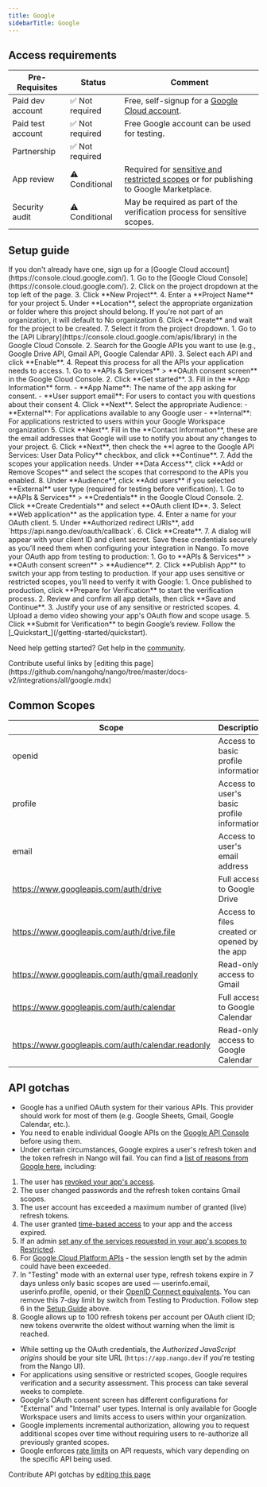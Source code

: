 ```yaml
---
title: Google
sidebarTitle: Google
---
```



<Overview />
<PreBuiltTooling />
<PreBuiltUseCases />

## Access requirements
| Pre-Requisites | Status | Comment|
| - | - | - |
| Paid dev account | ✅ Not required | Free, self-signup for a [Google Cloud account](https://console.cloud.google.com/). |
| Paid test account | ✅ Not required | Free Google account can be used for testing. |
| Partnership | ✅ Not required | |
| App review | ⚠️ Conditional | Required for [sensitive and restricted scopes](https://support.google.com/cloud/answer/9110914) or for publishing to Google Marketplace. |
| Security audit | ⚠️ Conditional | May be required as part of the verification process for sensitive scopes. |


## Setup guide

<Steps>
  <Step title="Create a Google Cloud account">
    If you don't already have one, sign up for a [Google Cloud account](https://console.cloud.google.com/).
  </Step>
  <Step title="Create a new project">
    1. Go to the [Google Cloud Console](https://console.cloud.google.com/).
    2. Click on the project dropdown at the top left of the page.
    3. Click **New Project**.
    4. Enter a **Project Name** for your project 
    5. Under **Location**, select the appropriate organization or folder where this project should belong.
    <Note>If you're not part of an organization, it will default to No organization</Note>
    6. Click **Create** and wait for the project to be created.
    7. Select it from the project dropdown.
  </Step>
  <Step title="Enable the APIs you need">
    1. Go to the [API Library](https://console.cloud.google.com/apis/library) in the Google Cloud Console.
    2. Search for the Google APIs you want to use (e.g., Google Drive API, Gmail API, Google Calendar API).
    3. Select each API and click **Enable**.
    4. Repeat this process for all the APIs your application needs to access.
  </Step>
  <Step title="Configure the OAuth consent screen">
    1. Go to **APIs & Services** > **OAuth consent screen** in the Google Cloud Console.
    2. Click **Get started**.
    3. Fill in the **App Information** form.
      - **App Name**: The name of the app asking for consent.
      - **User support email**: For users to contact you with questions about their consent
    4. Click **Next**. Select the appropriate Audience:
       - **External**: For applications available to any Google user
       - **Internal**: For applications restricted to users within your Google Workspace organization
    5. Click **Next**. Fill in the **Contact Information**, these are the email addresses that Google will use to notify you about any changes to your project.
    6. Click **Next**, then check the **I agree to the Google API Services: User Data Policy** checkbox, and click **Continue**.
    7. Add the scopes your application needs. Under **Data Access**, click **Add or Remove Scopes** and select the scopes that correspond to the APIs you enabled.
    8. Under **Audience**, click **Add users** if you selected **External** user type (required for testing before verification).
  </Step>
  <Step title="Create OAuth 2.0 credentials">
    1. Go to **APIs & Services** > **Credentials** in the Google Cloud Console.
    2. Click **Create Credentials** and select **OAuth client ID**.
    3. Select **Web application** as the application type.
    4. Enter a name for your OAuth client.
    5. Under **Authorized redirect URIs**, add `https://api.nango.dev/oauth/callback`.
    6. Click **Create**.
    7. A dialog will appear with your client ID and client secret. Save these credentials securely as you'll need them when configuring your integration in Nango.
  </Step>
    <Step title="Publish your app (switch from Testing to Production)">
    To move your OAuth app from testing to production:
    1. Go to **APIs & Services** > **OAuth consent screen** > **Audience**.
    2. Click **Publish App** to switch your app from testing to production.
  </Step>

  <Step title="Verify your app (if required)">
    If your app uses sensitive or restricted scopes, you’ll need to verify it with Google:
    1. Once published to production, click **Prepare for Verification** to start the verification process.
    2. Review and confirm all app details, then click **Save and Continue**.
    3. Justify your use of any sensitive or restricted scopes.
    4. Upload a demo video showing your app's OAuth flow and scope usage.
    5. Click **Submit for Verification** to begin Google’s review.
  </Step>
  <Step title="Next">
    Follow the [_Quickstart_](/getting-started/quickstart).
  </Step>
</Steps>

<Tip>Need help getting started? Get help in the [community](https://nango.dev/slack).</Tip>


<UsefulLinks />
<Note>Contribute useful links by [editing this page](https://github.com/nangohq/nango/tree/master/docs-v2/integrations/all/google.mdx)</Note>

## Common Scopes

| Scope | Description |
| ----- | ----------- |
| openid | Access to basic profile information |
| profile | Access to user's basic profile information |
| email | Access to user's email address |
| https://www.googleapis.com/auth/drive | Full access to Google Drive |
| https://www.googleapis.com/auth/drive.file | Access to files created or opened by the app |
| https://www.googleapis.com/auth/gmail.readonly | Read-only access to Gmail |
| https://www.googleapis.com/auth/calendar | Full access to Google Calendar |
| https://www.googleapis.com/auth/calendar.readonly | Read-only access to Google Calendar |


## API gotchas

-   Google has a unified OAuth system for their various APIs. This provider should work for most of them (e.g. Google Sheets, Gmail, Google Calendar, etc.).
-   You need to enable individual Google APIs on the [Google API Console](https://console.cloud.google.com/apis/dashboard) before using them.
-   Under certain circumstances, Google expires a user's refresh token and the token refresh in Nango will fail. You can find a [list of reasons from Google here](https://developers.google.com/identity/protocols/oauth2#expiration), including:
1.   The user has [revoked your app's access](https://support.google.com/accounts/answer/3466521#remove-access).
2.  The user changed passwords and the refresh token contains Gmail scopes.
3.  The user account has exceeded a maximum number of granted (live) refresh tokens.
4.  The user granted [time-based access](https://developers.google.com/identity/protocols/oauth2/web-server#time-based-access) to your app and the access expired.
5.  If an admin [set any of the services requested in your app's scopes to Restricted](https://support.google.com/a/answer/7281227#restrictaccess).
6.  For [Google Cloud Platform APIs](https://developers.google.com/identity/protocols/oauth2#gcp) - the session length set by the admin could have been exceeded.
7.  In "Testing" mode with an external user type, refresh tokens expire in 7 days unless only basic scopes are used — userinfo.email, userinfo.profile, openid, or their [OpenID Connect equivalents](https://developers.google.com/identity/protocols/oauth2/scopes#openid-connect). You can remove this 7-day limit by switch from Testing to Production. Follow step 6 in the [Setup Guide](#setup-guide) above.
8.  Google allows up to 100 refresh tokens per account per OAuth client ID; new tokens overwrite the oldest without warning when the limit is reached.
-   While setting up the OAuth credentials, the _Authorized JavaScript origins_ should be your site URL (`https://app.nango.dev` if you're testing from the Nango UI).
-   For applications using sensitive or restricted scopes, Google requires verification and a security assessment. This process can take several weeks to complete.
-   Google's OAuth consent screen has different configurations for "External" and "Internal" user types. Internal is only available for Google Workspace users and limits access to users within your organization.
-   Google implements incremental authorization, allowing you to request additional scopes over time without requiring users to re-authorize all previously granted scopes.
-   Google enforces [rate limits](https://developers.google.com/workspace/admin/reports/v1/limits) on API requests, which vary depending on the specific API being used.

<Note>Contribute API gotchas by [editing this page](https://github.com/nangohq/nango/tree/master/docs-v2/integrations/all/google.mdx)</Note>
